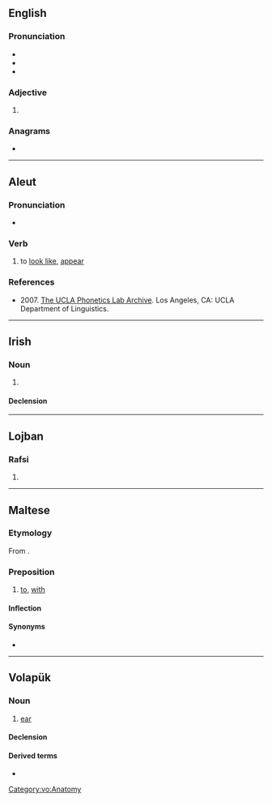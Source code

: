 {{also|Lil|li'l|li-l|lil'|lil-|li'l'|Lil'}}
==English==

===Pronunciation===
* {{IPA|/lɪl/|lang=en}}
* {{rhymes|ɪl|lang=en}}
* {{homophones|lang=en|Lil}}

===Adjective===
{{head|en|adjective}}

# {{alternative form of|li'l|lang=en}}

===Anagrams===
* {{anagrams|en|I'll|Ill.|ill}}

----

==Aleut==

===Pronunciation===
* {{a|Western}} {{IPA|/ˈlil/|lang=ale}}

===Verb===
{{head|ale|verb}}

# to [[look like]], [[appear]]

===References===
* 2007. [http://archive.phonetics.ucla.edu/Language/ALE_EASTERN/ale_eastern_word-list_1996_01.html The UCLA Phonetics Lab Archive]. Los Angeles, CA: UCLA Department of Linguistics. 

----

==Irish==

===Noun===
{{ga-noun|f|~e|~e}}

# {{tlb|ga|obsolete}} {{synonym of|lile|t=lily|lang=ga}}

====Declension====
{{ga-decl-f2|l|il|ile|pl=ile|genpl=il}}

----

==Lojban==

===Rafsi===
{{jbo-rafsi}}

# {{jbo-rafsi of|livla}}

----

==Maltese==

===Etymology===
From {{inh|mt|ar|لِ}}.

===Preposition===
{{head|mt|preposition}}

# [[to]], [[with]]

====Inflection====
{{mt-prep-inflection|lil|lil|c|base=li}}

====Synonyms====
* {{l|mt|għand}}

----

==Volapük==

===Noun===
{{vo-noun}}

# [[ear]]

====Declension====
{{vo-decl-noun}}

====Derived terms====
* {{l|vo|lilön}}

[[Category:vo:Anatomy]]